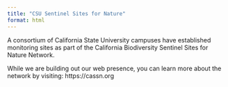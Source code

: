 ```yaml
---
title: "CSU Sentinel Sites for Nature"
format: html
---
```


A consortium of California State University campuses have established monitoring sites as part of the California Biodiversity Sentinel Sites for Nature Network.

While we are building out our web presence, you can learn more about the network by visiting: https://cassn.org
